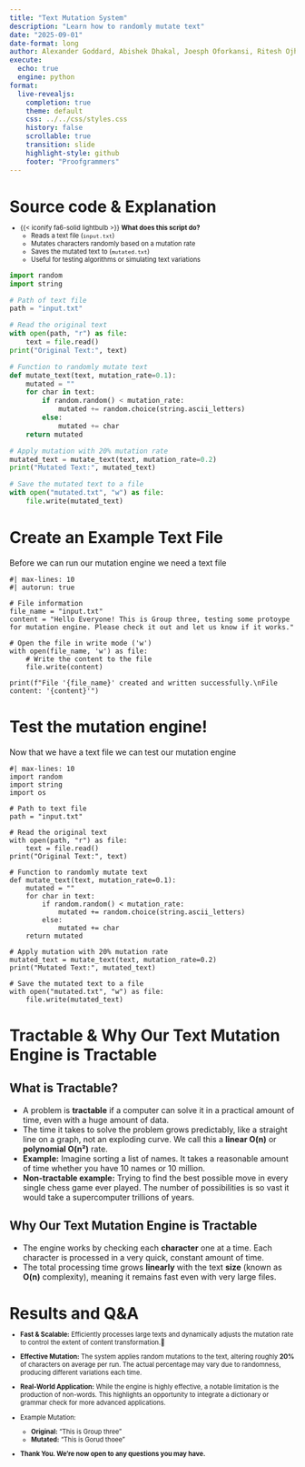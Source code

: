 ```yaml
---
title: "Text Mutation System"
description: "Learn how to randomly mutate text"
date: "2025-09-01"
date-format: long
author: Alexander Goddard, Abishek Dhakal, Joesph Oforkansi, Ritesh Ojha
execute:
  echo: true
  engine: python
format:
  live-revealjs:
    completion: true
    theme: default
    css: ../../css/styles.css
    history: false
    scrollable: true
    transition: slide
    highlight-style: github
    footer: "Proofgrammers"
---
```


# Source code & Explanation

::: {.fragment style="margin-top: -0.5em; font-size: 0.8em;"} 

- {{< iconify fa6-solid lightbulb >}} **What does this script do?**
    - Reads a text file (`input.txt`)
    - Mutates characters randomly based on a mutation rate
    - Saves the mutated text to (`mutated.txt`)
    - Useful for testing algorithms or simulating text variations

:::

```python
import random
import string

# Path of text file
path = "input.txt"

# Read the original text
with open(path, "r") as file:
    text = file.read()
print("Original Text:", text)

# Function to randomly mutate text
def mutate_text(text, mutation_rate=0.1):
    mutated = ""
    for char in text:
        if random.random() < mutation_rate:
            mutated += random.choice(string.ascii_letters)
        else:
            mutated += char
    return mutated

# Apply mutation with 20% mutation rate
mutated_text = mutate_text(text, mutation_rate=0.2)
print("Mutated Text:", mutated_text)

# Save the mutated text to a file
with open("mutated.txt", "w") as file:
    file.write(mutated_text)   
```

# Create an Example Text File

::: incremental

Before we can run our mutation engine we need a text file

:::

```pyodide
#| max-lines: 10
#| autorun: true

# File information
file_name = "input.txt"
content = "Hello Everyone! This is Group three, testing some protoype for mutation engine. Please check it out and let us know if it works."

# Open the file in write mode ('w')
with open(file_name, 'w') as file:
    # Write the content to the file
    file.write(content)

print(f"File '{file_name}' created and written successfully.\nFile content: '{content}'")
```

# Test the mutation engine!

::: incremental

Now that we have a text file we can test our mutation engine

:::

```pyodide
#| max-lines: 10
import random
import string
import os

# Path to text file
path = "input.txt"

# Read the original text
with open(path, "r") as file:
    text = file.read()
print("Original Text:", text)

# Function to randomly mutate text
def mutate_text(text, mutation_rate=0.1):
    mutated = ""
    for char in text:
        if random.random() < mutation_rate:
            mutated += random.choice(string.ascii_letters)
        else:
            mutated += char
    return mutated

# Apply mutation with 20% mutation rate
mutated_text = mutate_text(text, mutation_rate=0.2)
print("Mutated Text:", mutated_text)

# Save the mutated text to a file
with open("mutated.txt", "w") as file:
    file.write(mutated_text)
```

# Tractable & Why Our Text Mutation Engine is Tractable

## What is Tractable?

::: incremental

- A problem is **tractable** if a computer can solve it in a practical amount of time, even with a huge amount of data.
- The time it takes to solve the problem grows predictably, like a straight line on a graph, not an exploding curve. We call this a **linear O(n)** or **polynomial O(n²)** rate.
- **Example:** Imagine sorting a list of names. It takes a reasonable amount of time whether you have 10 names or 10 million.
- **Non-tractable example:** Trying to find the best possible move in every single chess game ever played. The number of possibilities is so vast it would take a supercomputer trillions of years.

## Why Our Text Mutation Engine is Tractable
- The engine works by checking each **character** one at a time. Each character is processed in a very quick, constant amount of time.
- The total processing time grows **linearly** with the text **size** (known as **O(n)** complexity), meaning it remains fast even with very large files.

::: 

# Results and Q&A

::: {.fragment style="margin-top: -0.5em; font-size: 0.8em;"}

- **Fast & Scalable:** Efficiently processes large texts and dynamically adjusts the mutation rate to control the extent of content transformation.🚀
- **Effective Mutation:** The system applies random mutations to the text, altering roughly **20%** of characters on average per run. The actual percentage may vary due to randomness, producing different variations each time.
- **Real-World Application:** While the engine is highly effective, a notable limitation is the production of non-words. This highlights an opportunity to integrate a dictionary or grammar check for more advanced applications.

- Example Mutation:
    - **Original:** "This is Group three"
    - **Mutated:** "This is Gorud thoee"

- **Thank You. We're now open to any questions you may have.** 

:::

